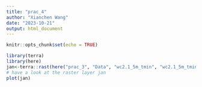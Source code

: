 ---
title: "prac_4"
author: "Xianchen Wang"
date: "2023-10-21"
output: html_document
---

```{r setup, include=FALSE}
knitr::opts_chunk$set(echo = TRUE)
```


```{r}
library(terra)
library(here)
jan<-terra::rast(here("prac_3", "Data", "wc2.1_5m_tmin", "wc2.1_5m_tmin_01.tif"))
# have a look at the raster layer jan
plot(jan)
```

